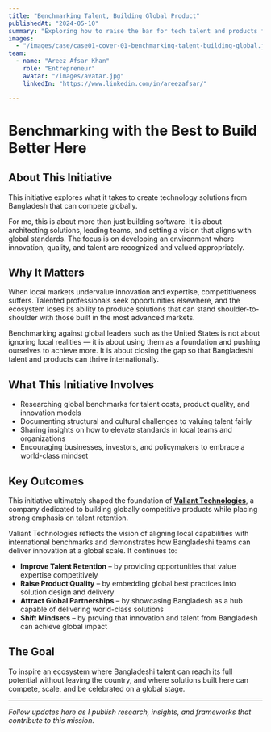 ```yaml
---
title: "Benchmarking Talent, Building Global Product"
publishedAt: "2024-05-10"
summary: "Exploring how to raise the bar for tech talent and products from Bangladesh."
images:
  - "/images/case/case01-cover-01-benchmarking-talent-building-global.jpg"
team:
  - name: "Areez Afsar Khan"
    role: "Entrepreneur"
    avatar: "/images/avatar.jpg"
    linkedIn: "https://www.linkedin.com/in/areezafsar/"

---
```


# Benchmarking with the Best to Build Better Here

## About This Initiative

This initiative explores what it takes to create technology solutions from Bangladesh that can compete globally.

For me, this is about more than just building software. It is about architecting solutions, leading teams, and setting a vision that aligns with global standards. The focus is on developing an environment where innovation, quality, and talent are recognized and valued appropriately.

## Why It Matters

When local markets undervalue innovation and expertise, competitiveness suffers. Talented professionals seek opportunities elsewhere, and the ecosystem loses its ability to produce solutions that can stand shoulder-to-shoulder with those built in the most advanced markets.

Benchmarking against global leaders such as the United States is not about ignoring local realities — it is about using them as a foundation and pushing ourselves to achieve more. It is about closing the gap so that Bangladeshi talent and products can thrive internationally.

## What This Initiative Involves

- Researching global benchmarks for talent costs, product quality, and innovation models
- Documenting structural and cultural challenges to valuing talent fairly
- Sharing insights on how to elevate standards in local teams and organizations
- Encouraging businesses, investors, and policymakers to embrace a world-class mindset

## Key Outcomes

This initiative ultimately shaped the foundation of **[Valiant Technologies](https://valiant.com.bd)**, a company dedicated to building globally competitive products while placing strong emphasis on talent retention.

Valiant Technologies reflects the vision of aligning local capabilities with international benchmarks and demonstrates how Bangladeshi teams can deliver innovation at a global scale. It continues to:

- **Improve Talent Retention** – by providing opportunities that value expertise competitively
- **Raise Product Quality** – by embedding global best practices into solution design and delivery
- **Attract Global Partnerships** – by showcasing Bangladesh as a hub capable of delivering world-class solutions
- **Shift Mindsets** – by proving that innovation and talent from Bangladesh can achieve global impact

## The Goal

To inspire an ecosystem where Bangladeshi talent can reach its full potential without leaving the country, and where solutions built here can compete, scale, and be celebrated on a global stage.

---

*Follow updates here as I publish research, insights, and frameworks that contribute to this mission.*
